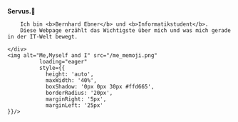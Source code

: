 <link rel="prefetch" href="/me_memoji.png" />

<div class="img_container" style={{display: 'flex', alignItems: 'center'}}>
    <div>
        <b style={{fontSize: 'calc(4vw + 1vh + 1vmin)'}}>Servus.👋 </b>

        Ich bin <b>Bernhard Ebner</b> und <b>Informatikstudent</b>.
        Diese Webpage erzählt das Wichtigste über mich und was mich gerade in der IT-Welt bewegt.

    </div>
    <img alt="Me,Myself and I" src="/me_memoji.png"
              loading="eager"
              style={{
                height: 'auto',
                maxWidth: '40%',
                boxShadow: '0px 0px 30px #ffd665',
                borderRadius: '20px',
                marginRight: '5px',
                marginLeft: '25px'
    }}/>
</div>
